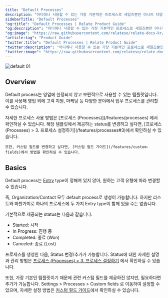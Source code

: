 ```yaml
---
title: "Default Processes"
description: "어디에나 사용할 수 있는 가장 기본적인 프로세스로 세일즈뿐만 아니라 다양한 업무에 사용할 수 있습니다."
sidebarTitle: "Default Processes"
"og:title": "Default Processes | Relate Product Guide"
"og:description": "어디에나 사용할 수 있는 가장 기본적인 프로세스로 세일즈뿐만 아니라 다양한 업무에 사용할 수 있습니다."
"og:image": "https://raw.githubusercontent.com/relateso/relate-docs-kr/main/docs/images/default-default.png"
"article:tag": "Product Guide"
"twitter:title": "Default Processes | Relate Product Guide"
"twitter:description": "어디에나 사용할 수 있는 가장 기본적인 프로세스로 세일즈뿐만 아니라 다양한 업무에 사용할 수 있습니다."
"twitter:image": "https://raw.githubusercontent.com/relateso/relate-docs-kr/main/docs/images/default-default.png"
---
```


![default 01](/images/features/default-default.png)
## Overview
Default process는 영업에 한정되지 않고 보편적으로 사용할 수 있는 템플릿입니다.
이를 사용해 영업 외에 고객 지원, 마케팅 등 다양한 분야에서 업무 프로세스를 관리할 수 있습니다.

<Note>
    자세한 프로세스 사용 방법은 [프로세스 (Processes)](/features/processes) 에서 확인하실 수 있습니다.
</Note>

<Info>
    해당 템플릿에서 제공하는 status를 변경하고 싶다면, [프로세스 (Processes) > 3. 프로세스 설정하기](/features/processes#3)에서 확인하실 수 있습니다.
    
    또한, 커스텀 필드를 변경하고 싶다면, [커스텀 필드 가이드](/features/custom-fields)에서 방법을 확인하실 수 있습니다.
</Info>

## Basics
Default process는 [Entry](/features/processes#1-entry) type이 정해져 있지 않아, 원하는 고객 유형에 따라 변경할 수 있습니다.

즉, Organization/Contact 모두 default process로 생성이 가능합니다. 하지만 리스트와 마찬가지로 하나의 프로세스에 두 가지 Entry type이 함께 있을 수는 없습니다.

기본적으로 제공되는 status는 다음과 같습니다.
- Started: 시작
- In Progress: 진행 중
- Completed: 종료 (Won)
- Canceled: 종료 (Lost)

프로세스를 생성한 다음, Status 변경/추가가 가능합니다. Status에 대한 자세한 설명과 관리 방법은 [프로세스 (Processes) > 3. 프로세스 설정하기](/features/processes#statuses) 에서 확인하실 수 있습니다.

또한, 가장 기본인 템플릿이기 때문에 관련 커스텀 필드를 제공하진 않지만, 필요하다면 추가가 가능합니다.
Settings > Processes > Custom fields 로 이동하여 설정할 수 있으며, 자세한 설정 방법은 [커스텀 필드 가이드](/features/custom-fields)에서 확인하실 수 있습니다.